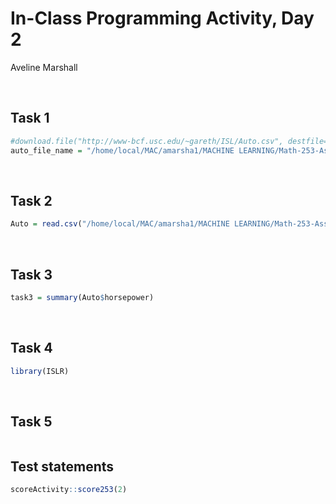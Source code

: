 # In-Class Programming Activity, Day 2

Aveline Marshall

<br>

## Task 1
```r
#download.file("http://www-bcf.usc.edu/~gareth/ISL/Auto.csv", destfile="Auto.csv")
auto_file_name = "/home/local/MAC/amarsha1/MACHINE LEARNING/Math-253-AssignmentsSSH/Auto.csv"
```

<br>

## Task 2

```r
Auto = read.csv("/home/local/MAC/amarsha1/MACHINE LEARNING/Math-253-AssignmentsSSH/Auto.csv")
```

<br>

## Task 3

```r
task3 = summary(Auto$horsepower)
```

<br>

## Task 4

```r
library(ISLR)
```

<br>

## Task 5

```r

```

## Test statements

```r
scoreActivity::score253(2)
```